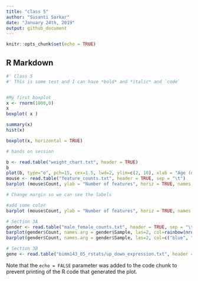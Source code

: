 ```yaml
---
title: "class 5"
author: "Susanti Sarkar"
date: "January 24th, 2019"
output: github_document
---
```


```r
knitr::opts_chunk$set(echo = TRUE)
```

## R Markdown



```r
#' Class 5
#' This is some test and I can have *bold* and *italic* and `code`


#My first boxplot
x <- rnorm(1000,0)
x
boxplot( x )

summary(x)
hist(x)

boxplot(x, horizontal = TRUE)

```

```r
# hands on session

b <- read.table("weight_chart.txt", header = TRUE)
b
plot(b, type="o", pch=15, cex=1.5, lwd=2, ylim=c(2, 10), xlab = "Age (months)", ylab = "Weight (kg)", main = "Baby Weight with Age")
mouse <- read.table("feature_counts.txt", header = TRUE, sep = "\t")
barplot (mouse$Count, ylab = "Number of features", horiz = TRUE, names.arg = mouse$Feature, las=1)

```

```r
# Change margin so we can see the labels 

#add some color
barplot (mouse$Count, ylab = "Number of features", horiz = TRUE, names.arg = mouse$Feature, las=1, col = rainbow(7))

# Section 3A
gender <- read.table("male_female_counts.txt", header = TRUE, sep = "\t")
barplot(gender$Count, names.arg = gender$Sample, las=2, col=rainbow(nrow(gender)), ylab = "Counts")
barplot(gender$Count, names.arg = gender$Sample, las=2, col=c("blue", "red"), ylab = "Counts")

# Section 3B
gene <- read.table("bimm143_05_rstats/up_down_expression.txt", header = TRUE)

```

Note that the `echo = FALSE` parameter was added to the code chunk to prevent printing of the R code that generated the plot.
